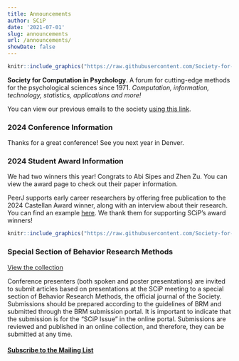 ```yaml
---
title: Announcements
author: SCiP
date: '2021-07-01'
slug: announcements
url: /announcements/
showDate: false
---
```


```r
knitr::include_graphics("https://raw.githubusercontent.com/Society-for-Computation-in-Psychology/Society-for-Computation-in-Psychology.github.io/02e9bfbebdae8af64bed074c48e5517e21f0a921/files/imgs/scip_logo-2020a.png")
```

**Society for Computation in Psychology**. A forum for cutting-edge methods for the psychological sciences since 1971. *Computation, information, technology, statistics, applications and more!*

You can view our previous emails to the society [using this link](/emails/). 

### 2024 Conference Information 

Thanks for a great conference! See you next year in Denver.

### 2024 Student Award Information

We had two winners this year! Congrats to Abi Sipes and Zhen Zu. You can view the award page to check out their paper information.

PeerJ supports early career researchers by offering free publication to the 2024 Castellan Award winner, along with an interview about their research. You can find an example [here](https://peerj.com/blog/post/115284886860/peerj-award-winners-18imco/). We thank them for supporting SCiP's award winners! 

```r
knitr::include_graphics("https://raw.githubusercontent.com/Society-for-Computation-in-Psychology/Society-for-Computation-in-Psychology.github.io/master/files/imgs/PeerJ.jpg")
```

### Special Section of Behavior Research Methods

[View the collection](https://link.springer.com/collections/cbcgciabad)

Conference presenters (both spoken and poster presentations) are invited to submit articles based on presentations at the SCiP meeting to a special section of Behavior Research Methods, the official journal of the Society. Submissions should be prepared according to the guidelines of BRM and submitted through the BRM submission portal. It is important to indicate that the submission is for the "SCiP Issue" in the online portal. Submissions are reviewed and published in an online collection, and therefore, they can be submitted at any time. 

#### [Subscribe to the Mailing List](https://mailchi.mp/4df6e290ffee/ub0p519mz8)